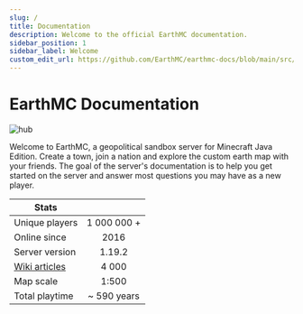 ```yaml
---
slug: /
title: Documentation
description: Welcome to the official EarthMC documentation.
sidebar_position: 1
sidebar_label: Welcome
custom_edit_url: https://github.com/EarthMC/earthmc-docs/blob/main/src/docs/index.mdx
---
```

# EarthMC Documentation

![hub](/img/emchub.png)

Welcome to EarthMC, a geopolitical sandbox server for Minecraft Java Edition. Create a town, join a nation and explore the custom earth map with your friends. The goal of the server's documentation is to help you get started on the server and answer most questions you may have as a new player.  

| Stats       |           |
| ------------- |:-------------:|
| Unique players      | 1 000 000 + |
| Online since      | 2016 |
| Server version      | 1.19.2 |
| [Wiki articles](https://wiki.earthmc.net)      | 4 000 |
| Map scale      | 1:500 |
| Total playtime      | ~ 590 years |

